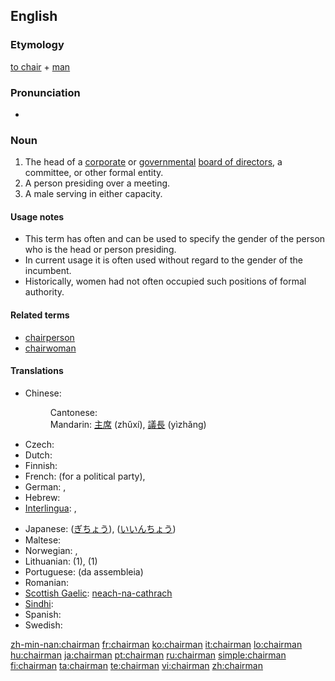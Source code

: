 {{wikipedia}} 
==English==

===Etymology===
[[chair#Verb|to chair]] + [[man]]

===Pronunciation===
* {{audio|en-us-chairman.ogg|Audio (US)}}

===Noun===
{{en-noun|chairmen}}

# The head of a [[corporate]] or [[government]]al [[board of directors]], a committee, or other formal entity.
# A person presiding over a meeting.
# A male serving in either capacity.

====Usage notes====
*This term has often and can be used to specify the gender of the person who is the head or person presiding.
*In current usage it is often used without regard to the gender of the incumbent.
*Historically, women had not often occupied such positions of formal authority.

====Related terms====
* [[chairperson]]
* [[chairwoman]]

====Translations====
{{top}}
* Chinese: 
*: Cantonese: {{t|yue|主席|tr=zyu2 zik6}} {{t|yue|議長|tr=ji5 zoeng2}}
*: Mandarin: [[主席]] (zhǔxí), [[議長]] (yìzhǎng)
* Czech: {{t|cs|předseda|m}}
* Dutch: {{t|nl|voorzitter|m}}
* Finnish: {{t|fi|puheenjohtaja}}
* French: {{t|fr|secrétaire général}} (for a political party), {{t|fr|président|m}}
* German: {{t|de|Vorsitzender|m}}, {{t|de|Vorsitzende|f}}
* Hebrew: {{t|he|יושב-ראש|m|tr=yoshev-rosh}}
* [[Interlingua]]: {{t|ia|presidente}}, {{t|ia|chairman}}
{{mid}}
* Japanese: {{t|ja|議長|tr=gichō}} ([[ぎちょう]]), {{t|ja|委員長|tr=iinchō}} ([[いいんちょう]])
* Maltese: {{t|mt|ċermen}}
* Norwegian: {{t|no|styreformann}}, {{t|no|møteleder}}
* Lithuanian: {{t|lt|pirmininkas|m}} (1), {{t|lt|pirmininkė|f}} (1)
* Portuguese: {{t|pt|presidente}} (da assembleia)
* Romanian: {{t|ro|director}}
* [[Scottish Gaelic]]: [[neach-na-cathrach]] {{m|f}}
* [[Sindhi]]: {{t|sd|نِشِستمان}}
* Spanish: {{t|es|presidente}}
* Swedish: {{t|sv|ordförande}}
{{bottom}}

[[zh-min-nan:chairman]]
[[fr:chairman]]
[[ko:chairman]]
[[it:chairman]]
[[lo:chairman]]
[[hu:chairman]]
[[ja:chairman]]
[[pt:chairman]]
[[ru:chairman]]
[[simple:chairman]]
[[fi:chairman]]
[[ta:chairman]]
[[te:chairman]]
[[vi:chairman]]
[[zh:chairman]]